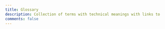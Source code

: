 ```yaml
---
title: Glossary
description: Collection of terms with technical meanings with links to definitions.
comments: false
---
```


